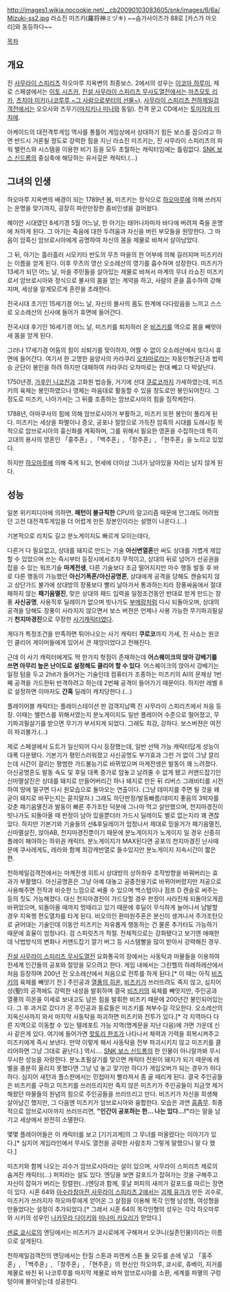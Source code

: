 http://images1.wikia.nocookie.net/__cb20090103083605/snk/images/6/6a/Mizuki-ss2.jpg
라쇼진 미즈키(羅将神ミヅキ)
~~슴가사이즈가 88로 [카스가 마오리]와 동등하다~~

[[목차]]
== 개요 ==
진 [[사무라이 스피리츠]] 하오마루 지옥변의 최종보스. 2에서의 성우는 [[이코마 하루미]], 제로 스페셜에서는 [[이토 시즈카]], [[진설 사무라이 스피리츠 무사도열전]]에서는 [[마츠모토 리카]], [[츠치야 미키]]([[나코루루 ~그 사람으로부터의 선물~]]), [[사무라이 스피리츠 천하제일검객전]]에서는 오오사와 츠무기([[마지키나 미나]]와 동일). 전격 문고 CD에서는 [[토미자와 미치에]].

아케이드의 대전격투게임 역사를 통틀어 게임상에서 상대하기 힘든 보스를 꼽으라고 하면 반드시 거론될 정도로 강력한 힘을 지닌 라쇼진 미즈키는, 진 사무라이 스피리츠의 파워 밸런스와 시스템을 이용한 비기 등을 모두 초월하는 캐릭터임에는 틀림없다. [[SNK 보스 신드롬]]의 중심축에 해당하는 유서깊은 캐릭터.(...)

== 그녀의 인생 ==
하오마루 지옥변의 배경이 되는 1789년 봄, 미즈키는 정식으로 [[하오마루]]에 의해 쓰러지는 운명을 맞기까지, 굉장히 파란만장한 좀비인생을 걸어왔다.

헤이안 시대였던 8세기경 5월 어느날, 한 아기는 태어나자마자 바다에 버려져 죽을 운명에 처하게 된다. 그 아기는 죽음에 대한 두려움과 자신을 버린 부모들을 원망한다. 그 마음이 암흑신 암브로시아에게 공명하여 자신의 몸을 제물로 바쳐서 살아남았다.

그 뒤, 아기는 흘러흘러 시모키타 반도의 무츠 마을의 한 어부에 의해 길러지며 미즈키라는 이름을 얻게 된다. 이후 무츠의 영산 오소레산의 영기를 흡수하며 성장한다. 미즈키가 13세가 되던 어느 날, 마을 주민들을 살아있는 제물로 바쳐서 마계의 무녀 라쇼진 미즈키로서 암브로시아와 정식으로 불사의 몸을 얻는 계약을 하고, 사람의 혼을 흡수하여 강해지며, 세상을 알게모르게 혼란을 초래한다. 

전국시대 초기인 15세기경 어느 날, 자신의 불사의 몸도 한계에 다다랐음을 느끼고 스스로 오소레산의 신사에 들어가 휴면에 들어간다.

전국시대 후기인 16세기경 어느 날, 미즈키를 퇴치하러 온 [[비즈키]]를 역으로 몸을 빼앗아 새 몸을 얻게 된다.

그러나 17세기경 어둠의 힘이 쇠퇴기를 맞이하자, 어쩔 수 없이 오소레산에서 또다시 휴면에 들어간다. 여기서 한 고명한 음양사의 카라쿠리 [[오챠마로]]라는 자동인형군단과 법력승 군단이 봉인을 하려 하지만 대패하여 카라쿠리 오차마로는 한대 빼고 다 박살난다.

1750년경, [[가후인 니코친]]과 고화원 법승들, 거기에 선대 [[쿠로코]]까지 가세하였는데, 미즈키의 육체는 봉인하였으나 영체는 마음대로 활동할 수 있을 정도로만 봉인되어진다. 그 정도로 미즈키, 나아가서는 그 뒤를 조종하는 암브로시아의 힘을 짐작케한다.

1788년, 아마쿠사의 힘에 의해 암브로시아가 부활하고, 미즈키 또한 봉인이 풀리게 된다. 미즈키는 세상을 파멸이나 증오, 공포나 절망으로 가득찬 암흑의 시대를 도래시킬 목적으로 암브로시아의 흉신화를 계획하며, 그를 위해서 필요한 영혼을 수집하는데 특히 고대의 용사의 영혼인 「홍주혼」, 「백주혼」, 「창주혼」, 「현주혼」을 노리고 있었다.

하지만 [[하오마루]]에 의해 죽게 되고, 현세에 더이상 그녀가 남아있을 자리는 남지 않게 된다.

== 성능 ==
일본 위키피디아에 의하면, '''패턴이 불규칙한''' CPU의 알고리즘 때문에 안그래도 어려웠던 고전 대전격투게임을 더 어렵게 만든 장본인이라는 설명이 나온다.(...)

기본적으로 리치도 길고 분노게이지도 빠르게 모이는데다,  

다른거 다 필요없고, 상대를 돼지로 만드는 기술 '''아신변열혼'''만 써도 상대를 가볍게 제압할 수 있었으며 쓰는 즉시부터 등장시에서조차 무적이고, 상대의 뒤로 넘어가 선공권을 잡을 수 있는 워프기술 '''마계전생''', 다른 기술보다 조금 떨어지지만 마수 행동 발동 후 바로 다른 행동이 가능했던 '''아신기폭혼/아신공명혼''', 상대에게 공격을 당해도 캔슬되지 않고 상단가드 불가에 상대방의 장풍보다 빨리 날아가서 통과하는지라 장풍싸움에서 절대 패하지 않는 '''패기음멸진''', 맞은 상대의 패드 입력을 일정조건동안 반대로 받게 만드는 장풍 '''사신공명''', 사용직후 딜레이가 없으며 빗나가도 [[부메랑]]처럼 다시 되돌아오며, 상대의 공격을 당해도 장풍이 사라지지 않으면서 보스 버젼은 언제나 사용 가능한 무기파괴필살기 '''천지마경진'''으로 무장한 [[사기캐릭터]]였다.

게다가 특정조건을 만족하면 튀어나오는 사기 캐릭터 '''쿠로코'''까지 가세, 진 사쇼는 원코인 클리어 게이머들에게 있어서 큰 재앙이었다고 전해진다.

근데 이 사기 캐릭터에게도 딱 한가지 헛점이 존재하는데 '''어스퀘이크의 앉아 강베기를 쓰면 아무리 높은 난이도로 설정해도 클리어 할 수 있다'''. 어스퀘이크의 앉아서 강베기는 일정 텀을 두고 2hit가 들어가는 기술인데 컴퓨터가 조종하는 미즈키의 AI의 문제상 1번째 공격을 가드한뒤 반격하려고 하는데 2번째 공격이 들어가기 때문이다. 하지만 레벨 8로 설정하면 이마저도 '''간혹''' 딜레이 캐치당한다.(...)

플레이어블 캐릭터는 플레이스테이션 판 검객지남팩 진 사무라이 스피리츠에서 처음 등장. 이때는 밸런스를 위해서였는지 분노게이지도 일반 플레이어 수준으로 떨어졌고, 무기파괴필살기를 받으면 무기가 부서지게 되었다. 그래도 최강, 강하다. 보스버젼은 여전히 파괴불가.(...)

제로 스페셜에서 도트가 일신되어 다시 등장했는데, 일반 선택 가능 캐릭터답게 성능이 대폭 다운됐다. 기본기가 평민스러워졌고 사신공명도 부가효과 그런 거 없이 그냥 깔리는데 시간이 걸리는 평범한 가드불능기로 바뀌었으며 마계전생은 발동이 꽤 느려졌다. 아신공명혼도 발동 속도 및 후딜 대폭 증가로 맘놓고 날려줄 수 없게 됐고 커맨드잡기인 신마멸살진은 상대를 돼지로 만들어버리긴 하나 돼지로 만든 뒤 리버스 그래비티를 시전하여 땅에 떨구면 다시 원모습으로 돌아오는 연출이다. (그냥 데미지를 주면 될 것을 왜 굳이 돼지로 바꾸는지는 묻지말자.) 그래도 하단판정/발동빠름/데미지 좋음의 3박자를 갖춘 패기음멸진과 발동이 빠른 주가조탄 덕분에 그나마 먹고 살만했으며, 천지마경진이 빗나가도 되돌아올 때 판정이 남아 있을뿐더러 가드시 딜레이도 별로 없는지라 꽤 괜찮았다. 하지만 기본기와 기술들의 선&후딜레이가 엄청나서 제대로 믿을거가 패기음멸진,신마멸살진, 앉아AB, 천지마경진뿐이기 때문에 분노게이지가 노게이지 일 경우 신중히 플레이 해야하는 하위권 캐릭터. 분노게이지가 MAX된다면 공포의 천지마경진 난사때문에 쿠사레게도, 레라와 함께 최강캐반열로 들수있지만 분노게이지 지속시간이 짧은 편.

천하제일검객전에서는 마계전생 히트시 상대방의 상하좌우 조작방향을 바꿔버리는 효과가 부활했다. 아신공명혼은 그냥 아예 대놓고 공중전용기로 바뀌어버렸지만 저공으로 사용해주면 전작과 비슷한 느낌으로 써줄 수 있으며 백스텝이나 점프 D 캔슬로 써주는 등의 짓도 가능해졌다. 대신 천지마경진이 가드당할 경우 판정이 사라진채 되돌아오게끔 바뀌었으며, 되돌아올 때까지 멍때리고 있기 때문에 후딜이 무식하게 늘어나서 남발할 경우 지옥행 편도열차를 타게 된다. 비오의인 환마원주혼은 분신이 생겨나서 주가조탄으로 긁어대는 기술인데 이동안 미즈키는 자유롭게 행동하는 건 물론 추가타도 가능하기 때문에 효율이 엄청나다. 검 스피릿츠가 적절. 전체적으로는 강화됐다고 보기엔 애매한데 낙법방식의 변화나 커맨드잡기 깔기 버그 등 시스템빨을 많이 받아서 강력해진 경우.

[[진설 사무라이 스피리츠 무사도열전]] 요화통곡의 장에서는 사동탁과 마물들을 이용하여 전세계 인간들의 공포와 절망을 모으려고 한다. 게임 내에서는 그린헬의 하레하레산에서 처음 등장하며 200년 전 오소레산에서 처음으로 전투를 하게 된다.[* 이 때는 아직 [[비즈키]]의 육체를 빼앗기 전.] 주인공과 [[열풍의 히온]], [[비즈키]]가 쓰러뜨려도 죽지 않고, 심지어 성(聖)의 공격에도 강력한 내성을 발휘하며 결국 [[비즈키]]의 육체를 빼앗지만, 주인공과 열풍의 히온을 이세로 보내고도 남은 힘을 발휘한 비즈키 때문에 200년간 봉인되어있는다. 그 후 과거로 갔다가 온 주인공과 동료들은 미즈키를 쳐부수길 각오한다. 오소레산의 지옥신사까지 와서 마지막 사동탁을 파괴하면 미즈키와 전투가 있다.[* 각 지역마다 다른 지역으로 이동할 수 있는 텔레포트 가능 지역(명계문을 지난 다음)에 가면 가운데 신사 같은게 있다. 여기에 들어가면 [[핫토리 한조]]가 나타나서 체력과 기력을 회복시켜주고 미즈키에게 즉시 보낸다. 만약 이렇게 해서 사동탁을 전부 파괴시키지 않고 미즈키를 클리어하면 그냥 그대로 끝난다.] 역시.... [[SNK 보스 신드롬]]의 한 인물이 아니랄까봐 무시무시한 성능을 자랑한다. 분노초필살기를 맞으면 캐릭터 전원이 돼지가 되기 때문에 레벨을 충분히 올리지 못했다면 그냥 넋 놓고 맞기만 하다가 게임오버가 되는 경우가 허다하다. 심지어 새턴과 플스판에서는 민첩마저 빨라져서 좀 골 때리게 된다. 결국 주인공들은 비즈키를 구하고 미즈키를 쓰러뜨리지만 죽지 않은 미즈키가 주인공들이 지금껏 제거해왔던 마물들의 원념의 힘으로 주인공들을 쓰러뜨리고 만다. 비즈키가 자신을 희생해 살아남긴 했지만, 그 다음엔 미즈키가 암브로시아와 융합한다. 모습은 과연 [[흠좀무]]. 최종적으로 암브로시아까지 쓰러뜨리면, '''"인간이 공포하는 한... 나는 있다...!"'''라는 말을 남기고 세상에서 완전히 소멸한다.

몇몇 플레이어들은 이 캐릭터를 보고 [기기괴계]의 그 무녀를 떠올렸다는 이야기가 있다.[* 심지어 게임라인에서 무사도 열전을 공략한 사람조차 그렇게 말했으니 말 다 했다.]

미즈키와 함께 나오는 괴수가 암브로시아라는 설이 있으며, 사무라이 스피리츠 제로의 숨겨진 캐릭터(...) 퍼피라는 설도 있다. 엔딩을 보면 갈포드가 잡혀가는 것을 구해주고 자신이 잡혀가 버리는 장렬한(...)엔딩과 함께, 훗날 퍼피의 새끼가 갈포드를 따르는 장면이 있다. 시혼 64와 [[아수라참마전 사무라이 스피리츠 2]]에서는 [[괴제 유가]]가 만든 괴수로, 미즈키가 쓰러지자 하오마루에게 얻어온 그 살점을 이용해 목각 인형 남성형, 여성형을 만들었다는 설정이 추가되었다.[* 그래서 시혼 64의 목각인형의 성우는 각각 하오마루와 시키의 성우인 [[나카무라 다이키]]와 [[미나미 카오리]]가 맏았다.]

[[센료 쿄시로]]의 엔딩에서는 비즈키가 쿄시로에게 구해져서 오쿠니(실존인물)이라는 이름으로 살게된다.

천하제일검객전의 엔딩에서는 탄질 스톤과 피렌케 스톤 둘 모두를 손에 넣고 「홍주혼」, 「백주혼」, 「창주혼」, 「현주혼」의 현신인 하오마루, 쿄시로, 쥬베이, 지거를 제물로 바친 뒤 나코루루를 마지막 제물로 바쳐 암브로시아를 소환, 세계를 파멸의 구렁텅이에 몰아넣는데 성공한다.
